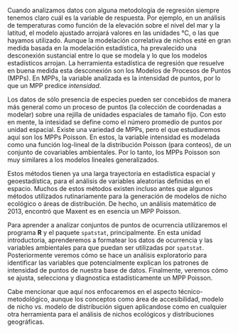 Cuando analizamos datos con alguna metodología de regresión siempre tenemos claro cuál es la variable de respuesta. Por ejemplo, en un análisis de temperaturas como función de la elevación sobre el nivel del mar y la latitud, el modelo ajustado arrojará valores en las unidades $°\mathrm{C}$, o las que hayamos utilizado. Aunque la modelación correlativa de nichos esté en gran medida basada en la modelación estadística, ha prevalecido una desconexión sustancial entre lo que se modela y lo que los modelos estadísticos arrojan. La herramienta estadística de regresión que resuelve en buena medida esta desconexión son los Modelos de Procesos de Puntos (MPPs). En MPPs, la variable analizada es la intensidad de puntos, por lo que un MPP predice *intensidad*.

Los datos de sólo presencia de especies pueden ser concebidos de manera más general como un proceso de puntos (la colección de coordenadas a modelar) sobre una rejilla de unidades espaciales de tamaño fijo. Con esto en mente, la intesidad se define como el número promedio de puntos por unidad espacial. Existe una variedad de MPPs, pero el que estudiaremos aquí son los MPPs Poisson. En estos, la variable intensidad es modelada como una función log-lineal de la distribución Poisson (para conteos), de un conjunto de covariables ambientales. Por lo tanto, los MPPs Poisson son muy similares a los modelos lineales generalizados.

Estos métodos tienen ya una larga trayectoria en estadística espacial y geoestadística, para el análisis de variables aleatorias definidas en el espacio. Muchos de estos métodos existen incluso antes que algunos métodos utilizados rutinariamente para la generación de modelos de nicho ecológico o áreas de distribución. De hecho, un análisis matemático de 2013, encontró que Maxent es en esencia un MPP Poisson.

Para aprender a analizar conjuntos de puntos de ocurrencia utilizaremos el programa **R** y el paquete `spatstat`, principalmente. En esta unidad introductoria, aprenderemos a formatear los datos de ocurrencia y las variables ambientales para que puedan ser utilizadas por `spatstat`. Posteriormente veremos cómo se hace un análisis exploratorio para identificar las variables que potencialmente explican los patrones de intensidad de puntos de nuestra base de datos. Finalmente, veremos cómo se ajusta, selecciona y diagnostica estadísticamente un MPP Poisson.

Cabe mencionar que aquí nos enfocaremos en el aspecto técnico-metodológico, aunque los conceptos como área de accesibilidad, modelo de nicho vs. modelo de distribución siguen aplicandose como en cualquier otra herramienta para el análisis de nichos ecológicos y distribuciones geográficas.